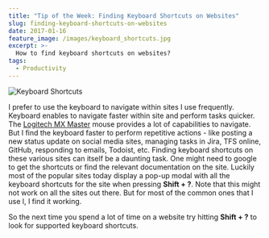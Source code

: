 ```yaml
---
title: "Tip of the Week: Finding Keyboard Shortcuts on Websites"
slug: finding-keyboard-shortcuts-on-websites
date: 2017-01-16
feature_image: /images/keyboard_shortcuts.jpg
excerpt: >-
  How to find keyboard shortcuts on websites?
tags:
  - Productivity
---
```

![Keyboard Shortcuts](/images/keyboard_shortcuts.jpg)

I prefer to use the keyboard to navigate within sites I use frequently. Keyboard enables to navigate faster within site and perform tasks quicker. The [Logitech MX Master](/blog/review-six-months-and-counting-logitech-mx-master/) mouse provides a lot of capabilities to navigate. But I find the keyboard faster to perform repetitive actions - like posting a new status update on social media sites, managing tasks in Jira, TFS online, GitHub, responding to emails, Todoist, etc. Finding keyboard shortcuts on these various sites can itself be a daunting task. One might need to google to get the shortcuts or find the relevant documentation on the site. Luckily most of the popular sites today display a pop-up modal with all the keyboard shortcuts for the site when pressing **Shift + ?**. Note that this might not work on all the sites out there. But for most of the common ones that I use l, I find it working.

So the next time you spend a lot of time on a website try hitting **Shift + ?** to look for supported keyboard shortcuts.